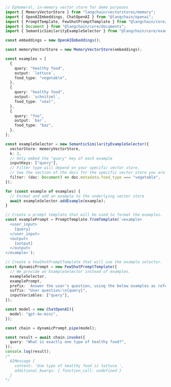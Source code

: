 ```typescript
// Ephemeral, in-memory vector store for demo purposes
import { MemoryVectorStore } from "langchain/vectorstores/memory";
import { OpenAIEmbeddings, ChatOpenAI } from "@langchain/openai";
import { PromptTemplate, FewShotPromptTemplate } from "@langchain/core/prompts";
import { Document } from "@langchain/core/documents";
import { SemanticSimilarityExampleSelector } from "@langchain/core/example_selectors";

const embeddings = new OpenAIEmbeddings();

const memoryVectorStore = new MemoryVectorStore(embeddings);

const examples = [
  {
    query: "healthy food",
    output: `lettuce`,
    food_type: "vegetable",
  },
  {
    query: "healthy food",
    output: `schnitzel`,
    food_type: "veal",
  },
  {
    query: "foo",
    output: `bar`,
    food_type: "baz",
  },
];

const exampleSelector = new SemanticSimilarityExampleSelector({
  vectorStore: memoryVectorStore,
  k: 2,
  // Only embed the "query" key of each example
  inputKeys: ["query"],
  // Filter type will depend on your specific vector store.
  // See the section of the docs for the specific vector store you are using.
  filter: (doc: Document) => doc.metadata.food_type === "vegetable",
});

for (const example of examples) {
  // Format and add an example to the underlying vector store
  await exampleSelector.addExample(example);
}

// Create a prompt template that will be used to format the examples.
const examplePrompt = PromptTemplate.fromTemplate(`<example>
  <user_input>
    {query}
  </user_input>
  <output>
    {output}
  </output>
</example>`);

// Create a FewShotPromptTemplate that will use the example selector.
const dynamicPrompt = new FewShotPromptTemplate({
  // We provide an ExampleSelector instead of examples.
  exampleSelector,
  examplePrompt,
  prefix: `Answer the user's question, using the below examples as reference:`,
  suffix: "User question:\n{query}",
  inputVariables: ["query"],
});

const model = new ChatOpenAI({
  model: "gpt-4o-mini",
});

const chain = dynamicPrompt.pipe(model);

const result = await chain.invoke({
  query: "What is exactly one type of healthy food?",
});
console.log(result);
/*
  AIMessage {
    content: 'One type of healthy food is lettuce.',
    additional_kwargs: { function_call: undefined }
  }
*/
```
